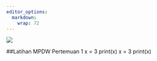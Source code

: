 ```yaml
---
editor_options:
  markdown:
    wrap: 72
---
```


![](images/Foto%20Diani%20Raras%20Puspita.JPG)

##Latihan MPDW Pertemuan 1 x = 3 print(x) x = 3 print(x)
